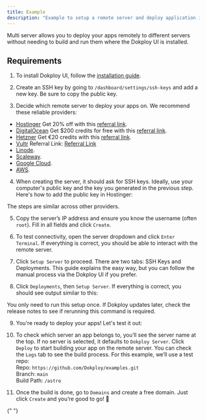 ```yaml
---
title: Example
description: "Example to setup a remote server and deploy application in a VPS."
---
```



Multi server allows you to deploy your apps remotely to different servers without needing to build and run them where the Dokploy UI is installed.

## Requirements

1. To install Dokploy UI, follow the [installation guide](en/docs/core/get-started/installation).

2. Create an SSH key by going to `/dashboard/settings/ssh-keys` and add a new key. Be sure to copy the public key.

   <ImageZoom
     src="/assets/ssh-keys.png"
     alt="Architecture Diagram"
     width={1000}
     height={600}
     className="rounded-lg"
   />

3. Decide which remote server to deploy your apps on. We recommend these reliable providers:

- [Hostinger](https://www.hostinger.com/vps-hosting?ref=dokploy) Get 20% off with this [referral link](https://www.hostinger.com/vps-hosting?REFERRALCODE=1SIUMAURICI97).
- [DigitalOcean](https://www.digitalocean.com/pricing/droplets#basic-droplets) Get $200 credits for free with this [referral link](https://m.do.co/c/db24efd43f35).
- [Hetzner](https://www.hetzner.com/cloud/) Get €20 credits with this [referral link](https://hetzner.cloud/?ref=vou4fhxJ1W2D).
- [Vultr](https://www.vultr.com/pricing/#cloud-compute) Referral Link: [Referral Link](https://www.vultr.com/?ref=9679828)
- [Linode](https://www.linode.com/es/pricing/#compute-shared).
- [Scaleway](https://www.scaleway.com/en/pricing/?tags=baremetal,available).
- [Google Cloud](https://cloud.google.com/).
- [AWS](https://aws.amazon.com/ec2/pricing/).

4. When creating the server, it should ask for SSH keys. Ideally, use your computer's public key and the key you generated in the previous step. Here's how to add the public key in Hostinger:

   <ImageZoom
     src="/assets/hostinger-add-sshkey.png"
     alt="Adding SSH key"
     width={1000}
     height={600}
     className="rounded-lg"
   />

<Callout>The steps are similar across other providers.</Callout>

5. Copy the server’s IP address and ensure you know the username (often `root`). Fill in all fields and click `Create`.

   <ImageZoom
     src="/assets/multi-server-add-server.png"
     alt="Add server"
     width={1000}
     height={600}
     className="rounded-lg"
   />

6. To test connectivity, open the server dropdown and click `Enter Terminal`. If everything is correct, you should be able to interact with the remote server.

7. Click `Setup Server` to proceed. There are two tabs: SSH Keys and Deployments. This guide explains the easy way, but you can follow the manual process via the Dokploy UI if you prefer.

   <ImageZoom
     src="/assets/multi-server-setup-2.png"
     alt="Setup process"
     width={1000}
     height={600}
     className="rounded-lg"
   />

8. Click `Deployments`, then `Setup Server`. If everything is correct, you should see output similar to this:

   <ImageZoom
     src="/assets/multi-server-setup-3.png"
     alt="Server setup output"
     width={1000}
     height={600}
     className="rounded-lg"
   />

<Callout>
  You only need to run this setup once. If Dokploy updates later, check the
  release notes to see if rerunning this command is required.
</Callout>

9. You're ready to deploy your apps! Let's test it out:

   <ImageZoom
     src="/assets/multi-server-add-app.png"
     alt="Add app"
     width={1000}
     height={600}
     className="rounded-lg"
   />

10. To check which server an app belongs to, you’ll see the server name at the top. If no server is selected, it defaults to `Dokploy Server`. Click `Deploy` to start building your app on the remote server. You can check the `Logs` tab to see the build process. For this example, we’ll use a test repo:  
    Repo: `https://github.com/Dokploy/examples.git`  
    Branch: `main`  
    Build Path: `/astro`

    <ImageZoom
      src="/assets/multi-server-setup-app.png"
      alt="App setup"
      width={1000}
      height={600}
      className="rounded-lg"
    />

11. Once the build is done, go to `Domains` and create a free domain. Just click `Create` and you’re good to go! 🎊

{" "}

<ImageZoom
  src="/assets/multi-server-finish.png"
  alt="Finished setup"
  width={1000}
  height={600}
  className="rounded-lg"
/>
